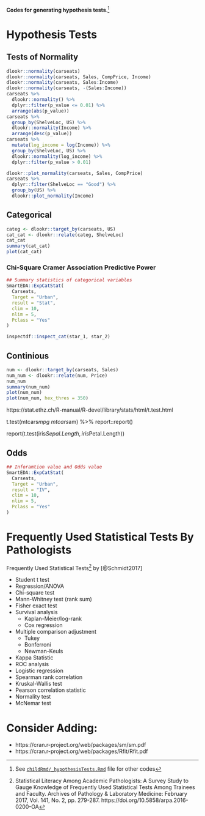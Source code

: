 **Codes for generating hypothesis tests**.^[See [`childRmd/_hypothesisTests.Rmd`](https://github.com/sbalci/histopathology-template/blob/master/childRmd/_hypothesisTests.Rmd) file for other codes]


# Hypothesis Tests

## Tests of Normality


```r
dlookr::normality(carseats)
dlookr::normality(carseats, Sales, CompPrice, Income)
dlookr::normality(carseats, Sales:Income)
dlookr::normality(carseats, -(Sales:Income))
carseats %>%
  dlookr::normality() %>%
  dplyr::filter(p_value <= 0.01) %>% 
  arrange(abs(p_value))
carseats %>%
  group_by(ShelveLoc, US) %>%
  dlookr::normality(Income) %>% 
  arrange(desc(p_value))
carseats %>%
  mutate(log_income = log(Income)) %>%
  group_by(ShelveLoc, US) %>%
  dlookr::normality(log_income) %>%
  dplyr::filter(p_value > 0.01)
```


```r
dlookr::plot_normality(carseats, Sales, CompPrice)
carseats %>%
  dplyr::filter(ShelveLoc == "Good") %>%
  group_by(US) %>%
  dlookr::plot_normality(Income)

```




## Categorical




```r
categ <- dlookr::target_by(carseats, US)
cat_cat <- dlookr::relate(categ, ShelveLoc)
cat_cat
summary(cat_cat)
plot(cat_cat)
```


### Chi-Square Cramer Association Predictive Power


```r
## Summary statistics of categorical variables
SmartEDA::ExpCatStat(
  Carseats,
  Target = "Urban",
  result = "Stat",
  clim = 10,
  nlim = 5,
  Pclass = "Yes"
)
```



```r
inspectdf::inspect_cat(star_1, star_2)
```





## Continious

```r
num <- dlookr::target_by(carseats, Sales)
num_num <- dlookr::relate(num, Price)
num_num
summary(num_num)
plot(num_num)
plot(num_num, hex_thres = 350)
```


https://stat.ethz.ch/R-manual/R-devel/library/stats/html/t.test.html

t.test(mtcars$mpg ~ mtcars$am) %>% 
  report::report()


report(t.test(iris$Sepal.Length, iris$Petal.Length))



## Odds


```r
## Inforamtion value and Odds value
SmartEDA::ExpCatStat(
  Carseats,
  Target = "Urban",
  result = "IV",
  clim = 10,
  nlim = 5,
  Pclass = "Yes"
)
```





# Frequently Used Statistical Tests By Pathologists

Frequently Used Statistical Tests^[Statistical Literacy Among Academic Pathologists: A Survey Study to Gauge Knowledge of Frequently Used Statistical Tests Among Trainees and Faculty. Archives of Pathology & Laboratory Medicine: February 2017, Vol. 141, No. 2, pp. 279-287. https://doi.org/10.5858/arpa.2016-0200-OA] by [@Schmidt2017]

- Student t test
- Regression/ANOVA
- Chi-square test
- Mann-Whitney test (rank sum)
- Fisher exact test
- Survival analysis
    - Kaplan-Meier/log-rank
    - Cox regression
- Multiple comparison adjustment
    - Tukey
    - Bonferroni
    - Newman-Keuls
- Kappa Statistic
- ROC analysis
- Logistic regression
- Spearman rank correlation
- Kruskal-Wallis test
- Pearson correlation statistic
- Normality test
- McNemar test

# Consider Adding:
- https://cran.r-project.org/web/packages/sm/sm.pdf
- https://cran.r-project.org/web/packages/Rfit/Rfit.pdf

